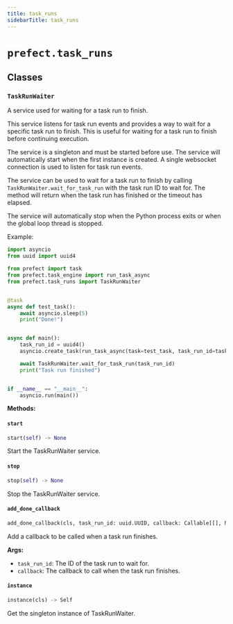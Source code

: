 ```yaml
---
title: task_runs
sidebarTitle: task_runs
---
```


# `prefect.task_runs`

## Classes

### `TaskRunWaiter` <sup><a href="https://github.com/prefecthq/prefect/blob/main/src/prefect/task_runs.py#L24" target="_blank"><Icon icon="github" size="14" /></a></sup>


A service used for waiting for a task run to finish.

This service listens for task run events and provides a way to wait for a specific
task run to finish. This is useful for waiting for a task run to finish before
continuing execution.

The service is a singleton and must be started before use. The service will
automatically start when the first instance is created. A single websocket
connection is used to listen for task run events.

The service can be used to wait for a task run to finish by calling
`TaskRunWaiter.wait_for_task_run` with the task run ID to wait for. The method
will return when the task run has finished or the timeout has elapsed.

The service will automatically stop when the Python process exits or when the
global loop thread is stopped.

Example:
```python
import asyncio
from uuid import uuid4

from prefect import task
from prefect.task_engine import run_task_async
from prefect.task_runs import TaskRunWaiter


@task
async def test_task():
    await asyncio.sleep(5)
    print("Done!")


async def main():
    task_run_id = uuid4()
    asyncio.create_task(run_task_async(task=test_task, task_run_id=task_run_id))

    await TaskRunWaiter.wait_for_task_run(task_run_id)
    print("Task run finished")


if __name__ == "__main__":
    asyncio.run(main())
```


**Methods:**

#### `start` <sup><a href="https://github.com/prefecthq/prefect/blob/main/src/prefect/task_runs.py#L88" target="_blank"><Icon icon="github" size="14" /></a></sup>

```python
start(self) -> None
```

Start the TaskRunWaiter service.


#### `stop` <sup><a href="https://github.com/prefecthq/prefect/blob/main/src/prefect/task_runs.py#L151" target="_blank"><Icon icon="github" size="14" /></a></sup>

```python
stop(self) -> None
```

Stop the TaskRunWaiter service.


#### `add_done_callback` <sup><a href="https://github.com/prefecthq/prefect/blob/main/src/prefect/task_runs.py#L209" target="_blank"><Icon icon="github" size="14" /></a></sup>

```python
add_done_callback(cls, task_run_id: uuid.UUID, callback: Callable[[], None]) -> None
```

Add a callback to be called when a task run finishes.

**Args:**
- `task_run_id`: The ID of the task run to wait for.
- `callback`: The callback to call when the task run finishes.


#### `instance` <sup><a href="https://github.com/prefecthq/prefect/blob/main/src/prefect/task_runs.py#L231" target="_blank"><Icon icon="github" size="14" /></a></sup>

```python
instance(cls) -> Self
```

Get the singleton instance of TaskRunWaiter.

